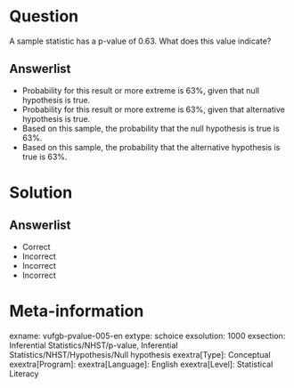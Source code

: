 Question
========
  
A sample statistic has a p-value of 0.63. What does this value indicate? 
  
  
Answerlist
----------
* Probability for this result or more extreme is 63%, given that null hypothesis is true. 
* Probability for this result or more extreme is 63%, given that alternative hypothesis is true. 
* Based on this sample, the probability that the null hypothesis is true is 63%. 
* Based on this sample, the probability that the alternative hypothesis is true is 63%.



Solution
========
  
Answerlist
----------
* Correct
* Incorrect
* Incorrect
* Incorrect

Meta-information
================
exname: vufgb-pvalue-005-en
extype: schoice
exsolution: 1000
exsection: Inferential Statistics/NHST/p-value, Inferential Statistics/NHST/Hypothesis/Null hypothesis
exextra[Type]: Conceptual
exextra[Program]: 
exextra[Language]: English
exextra[Level]: Statistical Literacy
